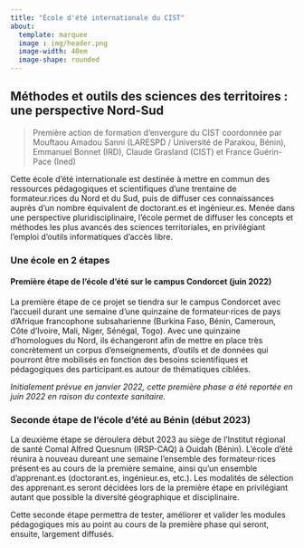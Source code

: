 ```yaml
---
title: "École d'été internationale du CIST"
about:
  template: marquee
  image : img/header.png
  image-width: 40em
  image-shape: rounded
---
```


## Méthodes et outils des sciences des territoires : une perspective Nord-Sud

> Première action de formation d’envergure du CIST coordonnée par Mouftaou Amadou Sanni (LARESPD / Université de Parakou, Bénin), Emmanuel Bonnet (IRD), Claude Grasland (CIST) et France Guérin-Pace (Ined)


Cette école d’été internationale est destinée à mettre en commun des ressources pédagogiques et scientifiques d’une trentaine de formateur.rices du Nord et du Sud, puis de diffuser ces connaissances auprès d’un nombre équivalent de doctorant.es et ingénieur.es. Menée dans une perspective pluridisciplinaire, l’école permet de diffuser les concepts et méthodes les plus avancés des sciences territoriales, en privilégiant l’emploi d’outils informatiques d’accès libre.

### Une école en 2 étapes
#### Première étape de l’école d’été sur le campus Condorcet (juin 2022)

La première étape de ce projet se tiendra sur le campus Condorcet avec l’accueil durant une semaine d’une quinzaine de formateur·rices de pays d’Afrique francophone subsaharienne (Burkina Faso, Bénin, Cameroun, Côte d’Ivoire, Mali, Niger, Sénégal, Togo).
Avec une quinzaine d’homologues du Nord, ils échangeront afin de mettre en place très concrètement un corpus d’enseignements, d’outils et de données qui pourront être mobilisés en fonction des besoins scientifiques et pédagogiques des participant.es autour de thématiques ciblées.

*Initialement prévue en janvier 2022, cette première phase a été reportée en juin 2022 en raison du contexte sanitaire.*

### Seconde étape de l’école d’été au Bénin (début 2023)

La deuxième étape se déroulera début 2023 au siège de l’Institut régional de santé Comal Alfred Quesnum (IRSP-CAQ) à Ouidah (Bénin). L’école d’été réunira à nouveau dureant une semaine l’ensemble des formateur·rices présent·es au cours de la première semaine, ainsi qu’un ensemble d’apprenant.es (doctorant.es, ingénieur.es, etc.).
Les modalités de sélection des apprenant.es seront décidées lors de la première étape en privilégiant autant que possible la diversité géographique et disciplinaire.

Cette seconde étape permettra de tester, améliorer et valider les modules pédagogiques mis au point au cours de la première phase qui seront, ensuite, largement diffusés.